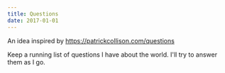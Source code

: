 ```yaml
---
title: Questions
date: 2017-01-01
---
```


An idea inspired by https://patrickcollison.com/questions

Keep a running list of questions I have about the world. I'll try to answer them
as I go.
